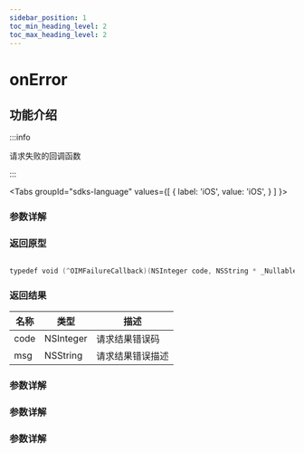 ```yaml
---
sidebar_position: 1
toc_min_heading_level: 2
toc_max_heading_level: 2
---
```


# onError

## 功能介绍

:::info

请求失败的回调函数

:::

<Tabs
groupId="sdks-language"
values={[
{ label: 'iOS', value: 'iOS', }
]
}>

<TabItem value="Flutter">

### 参数详解

</TabItem>

<TabItem value="iOS">

### 返回原型

```swift showLineNumbers

typedef void (^OIMFailureCallback)(NSInteger code, NSString * _Nullable msg);

```

### 返回结果

| 名称 | 类型      | 描述             |
| ---- | --------- | ---------------- |
| code | NSInteger | 请求结果错误码   |
| msg  | NSString  | 请求结果错误描述 |

</TabItem>

<TabItem value="Android">

### 参数详解

</TabItem>

<TabItem value="Web">

### 参数详解

</TabItem>

<TabItem value="uni-app">

### 参数详解

</TabItem>

</Tabs>
